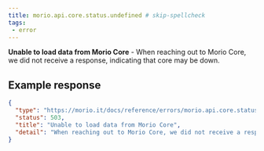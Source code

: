 ```yaml
---
title: morio.api.core.status.undefined # skip-spellcheck
tags:
 - error
---
```



<!-- MORIO_AUTO_GENERATED_CONTENT_STARTS - Manual changes made below will be overwritten skip-spellcheck -->
__Unable to load data from Morio Core__ - When reaching out to Morio Core, we did not receive a response, indicating that core may be down.
<!-- MORIO_AUTO_GENERATED_CONTENT_ENDS - Manual changes made above will be overwritten skip-spellcheck -->


<!-- MORIO_AUTO_GENERATED_CONTENT_STARTS - Manual changes made below will be overwritten skip-spellcheck -->
## Example response

```json
{
  "type": "https://morio.it/docs/reference/errors/morio.api.core.status.undefined",
  "status": 503,
  "title": "Unable to load data from Morio Core",
  "detail": "When reaching out to Morio Core, we did not receive a response, idicating that core may be down."
}
```
<!-- MORIO_AUTO_GENERATED_CONTENT_ENDS - Manual changes made above will be overwritten skip-spellcheck -->
